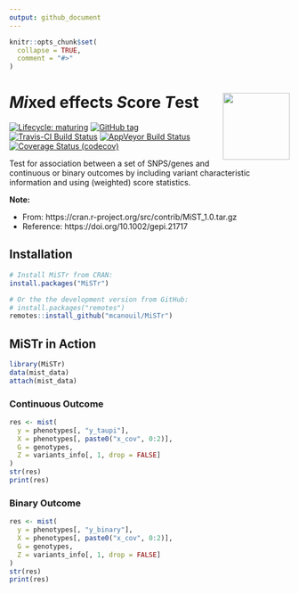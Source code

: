 ```yaml
---
output: github_document
---
```


<!-- README.md is generated from README.Rmd. Please edit that file -->

```r
knitr::opts_chunk$set(
  collapse = TRUE,
  comment = "#>"
)
```

# *Mi*xed effects *S*core *T*est <img src="man/figures/mistr.png" align="right" width="120" />

<!-- badges: start -->
[![Lifecycle: maturing](https://img.shields.io/badge/lifecycle-stable-brightgreen.svg)](https://www.tidyverse.org/lifecycle/#stable)
[![GitHub tag](https://img.shields.io/github/tag/mcanouil/MiSTr.svg?label=latest tag)](https://github.com/mcanouil/MiSTr)
[![Travis-CI Build Status](https://travis-ci.org/mcanouil/MiSTr.svg?branch=master)](https://travis-ci.org/mcanouil/MiSTr)
[![AppVeyor Build Status](https://ci.appveyor.com/api/projects/status/github/mcanouil/MiSTr?branch=master&svg=true)](https://ci.appveyor.com/project/mcanouil/MiSTr)
[![Coverage Status (codecov)](https://codecov.io/gh/mcanouil/MiSTr/branch/master/graph/badge.svg)](https://codecov.io/gh/mcanouil/MiSTr)
<!-- [![CRAN_Status_Badge](https://www.r-pkg.org/badges/version-ago/MiSTr)](https://cran.r-project.org/package=MiSTr) -->
<!-- [![cran checks_worst](https://cranchecks.info/badges/worst/MiSTr)](https://cran.r-project.org/web/checks/check_results_MiSTr.html) -->
<!-- [![CRAN_Download_total](https://cranlogs.r-pkg.org/badges/MiSTr)](https://cran.r-project.org/package=MiSTr) -->
<!--[![cran checks_summary](https://cranchecks.info/badges/summary/MiSTr)](https://cran.r-project.org/web/checks/check_results_MiSTr.html)-->
<!--[![CRAN_Download_month](https://cranlogs.r-pkg.org/badges/MiSTr?color=brightgreen)](https://cran.r-project.org/package=MiSTr)-->
<!--[![Coverage Status (coveralls)](https://coveralls.io/repos/github/mcanouil/MiSTr/badge.svg?branch=master)](https://coveralls.io/github/mcanouil/MiSTr?branch=master)-->
<!-- badges: end -->

Test for association between a set of SNPS/genes and continuous or binary outcomes by including variant characteristic information and using (weighted) score statistics.

**Note:**

* From: https://cran.r-project.org/src/contrib/MiST_1.0.tar.gz
* Reference: https://doi.org/10.1002/gepi.21717

## Installation

```r
# Install MiSTr from CRAN:
install.packages("MiSTr")

# Or the the development version from GitHub:
# install.packages("remotes")
remotes::install_github("mcanouil/MiSTr")
```

## MiSTr in Action

```r
library(MiSTr)
data(mist_data)
attach(mist_data)
```

### Continuous Outcome

```r
res <- mist(
  y = phenotypes[, "y_taupi"],
  X = phenotypes[, paste0("x_cov", 0:2)],
  G = genotypes,
  Z = variants_info[, 1, drop = FALSE]
)
str(res)
print(res)
```

### Binary Outcome

```r
res <- mist(
  y = phenotypes[, "y_binary"],
  X = phenotypes[, paste0("x_cov", 0:2)],
  G = genotypes,
  Z = variants_info[, 1, drop = FALSE]
)
str(res)
print(res)
```
